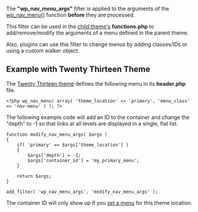The <strong>"wp_nav_menu_args"</strong> filter is applied to the arguments of the [[Function_Reference/wp_nav_menu| wp_nav_menu()]] function <strong>before</strong> they are processed.

This filter can be used in the [[Child_Themes#Using_functions.php| child theme's]] <strong>functions.php</strong> to add/remove/modify the arguments of a menu defined in the parent theme.

Also, plugins can use this filter to change menus by adding classes/IDs or using a custom walker object.

== Example with Twenty Thirteen Theme ==

The [http://wordpress.org/themes/twentythirteen/ Twenty Thirteen theme] defines the following menu in its <strong>header.php</strong> file.

<pre>
<?php wp_nav_menu( array( 'theme_location' => 'primary', 'menu_class' => 'nav-menu' ) ); ?>
</pre>

The following example code will add an ID to the container and change the "depth" to -1 so that links at all levels are displayed in a single, flat list.

<pre>
function modify_nav_menu_args( $args )
{
	if( 'primary' == $args['theme_location'] )
	{
		$args['depth'] = -1;
		$args['container_id'] = 'my_primary_menu';
	}

	return $args;
}

add_filter( 'wp_nav_menu_args', 'modify_nav_menu_args' );
</pre>

The container ID will only show up if you [[Appearance_Menus_Screen| set a menu]] for this theme location.